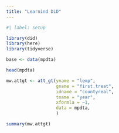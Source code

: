 ```yaml
---
title: "Learnind DiD"
---
```



```r
#| label: setup

library(did)
library(here)
library(tidyverse)
```


```r
base <- data(mpdta)

head(mpdta)
```


```r
mw.attgt <- att_gt(yname = "lemp",
                   gname = "first.treat",
                   idname = "countyreal",
                   tname = "year",
                   xformla = ~1,
                   data = mpdta,
                   )

summary(mw.attgt)
```

